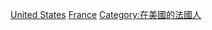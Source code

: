 [[Category:移民外国的法国人|United States]]
[[Category:移民美國的歐洲人|France]]
[[Category:在美國的法國人|Category:在美國的法國人]]